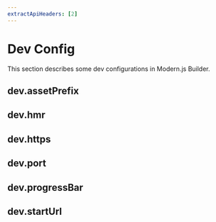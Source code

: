 ```yaml
---
extractApiHeaders: [2]
---
```


# Dev Config

This section describes some dev configurations in Modern.js Builder.

## dev.assetPrefix


<AssetPrefix />

## dev.hmr


<Hmr />

## dev.https


<Https />

## dev.port


<Port />

## dev.progressBar


<ProgressBar />

## dev.startUrl


<StartUrl />
